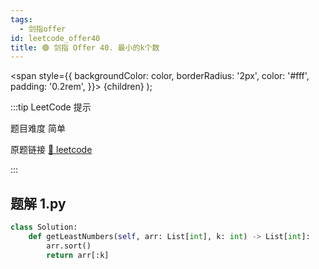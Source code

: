 ```yaml
---
tags:
  - 剑指offer
id: leetcode_offer40
title: 🟢 剑指 Offer 40. 最小的k个数
---
```


  <span
    style={{
      backgroundColor: color,
      borderRadius: '2px',
      color: '#fff',
      padding: '0.2rem',
    }}>
    {children}
  </span>
);

:::tip LeetCode 提示

题目难度 <Highlight color="#00b8a3">简单</Highlight>

原题链接 [🔗 leetcode](https://leetcode-cn.com/problems/zui-xiao-de-kge-shu-lcof/)

:::



## 题解 1.py

```py
class Solution:
    def getLeastNumbers(self, arr: List[int], k: int) -> List[int]:
        arr.sort()
        return arr[:k]
```


